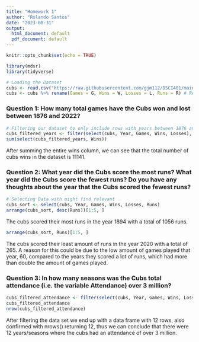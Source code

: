 ```yaml
---
title: "Homework 1"
author: "Rolando Santos"
date: "2023-08-31"
output:
  html_document: default
  pdf_document: default
---
```


```r
knitr::opts_chunk$set(echo = TRUE)
```

```r
library(mdsr)
library(tidyverse)
```

```r
# Loading the Dataset
cubs <- read.csv("https://raw.githubusercontent.com/gjm112/DSCI401/main/data/cubs_all_time.csv")
cubs <- cubs %>% rename(Games = G, Wins = W, Losses = L, Runs = R) # Renaming column names for clarity
```

### Question 1: How many total games have the Cubs won and lost between 1876 and 2022?

```r
# Filtering our dataset to only include rows with years between 1876 and 2022
cubs_filtered_years <- filter(select(cubs, Year, Games, Wins, Losses), Year > 1875 & Year < 2023)
sum(select(cubs_filtered_years, Wins))
```

After summing the entire wins column, we can see that the total number of cubs wins in the dataset is 11141.

### Question 2: What year did the Cubs score the most runs? What year did the Cubs score the fewest runs? Do you have any thoughts about the year that the Cubs scored the fewest runs?

```r
# Selecting Data with might find relevant
cubs_sort <- select(cubs, Year, Games, Wins, Losses, Runs)
arrange(cubs_sort, desc(Runs))[1:5, ]
```

The cubs scored their most runs in the year 1894 with a total of 1056 runs.

```r
arrange(cubs_sort, Runs)[1:5, ]
```
The cubs scored their least amount of runs in the year 2020 with a total of 265. A reason for this could be due to the low amount of games played that year, 60, compared to the years they scored a lot of runs, which had more than double the amount of games played.

### Question 3: In how many seasons was the Cubs total attendance (i.e. the variable Attendance) over 3 million?

```r
cubs_filtered_attendance <- filter(select(cubs, Year, Games, Wins, Losses, Attendance), Attendance > 3e6)
cubs_filtered_attendance
nrow(cubs_filtered_attendance)
```

After filtering the data set we end up with a data frame with 12 rows, also confirmed with nrows() returning 12, thus we can conclude that there were 12 years/seasons where the cubs had an attendance of over 3 million.